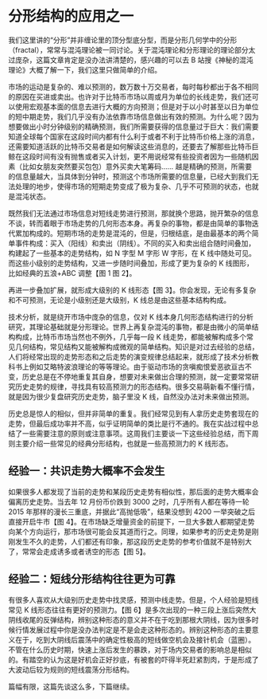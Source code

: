 
# 分形结构的应用之一

我们这里讲的“分形”并非缠论里的顶分型底分型，而是分形几何学中的分形（fractal），常常与混沌理论被一同讨论。关于混沌理论和分形理论的理论部分太过庞杂，这篇文章肯定是没办法讲清楚的，感兴趣的可以去 B 站搜《神秘的混沌理论》大概了解一下，我们这里只做简单的介绍。

市场的运动是复杂的、难以预测的，数万数十万交易者，每时每秒都出于各不相同的原因在买进或卖出。也许对于比特币市场以周或月为单位的长线走势，我们还可以使用宏观基本面的信息去进行大概的方向预测；但是对于以小时甚至以日为单位的短中期走势，我们几乎没有办法依靠市场信息做出有效的预测。为什么呢？因为想要做出小时分钟级别的精确预测，我们所需要获得的信息量过于巨大：我们需要知道全球每个国家在这段时间内都有什么利于或者不利于比特币价格上涨的消息，还需要知道活跃的比特币交易者是如何解读这些消息的，还要去了解那些比特币巨鲸在这段时间有没有抛售或者买入计划，更不用说经常有些投资者因为一些随机因素（比如女朋友突然要买包包）意外买卖大笔筹码…… 越是精确的预测，所需要的信息量越大，当具体到分钟时，预测这个市场所需要的信息量，已经大到我们无法处理的地步，使得市场的短期走势变成了极为复杂、几乎不可预测的状态，也就是混沌状态。

既然我们无法通过市场信息对短线走势进行预测，那就换个思路，抛开繁杂的信息不谈，转而着眼于市场走势的几何形态本身。再复杂的事物，都是由简单的事物迭代累加构成的。短期市场的走势是混沌的，但是，归根结底，是由最基本的两个简单事件构成：买入（阳线）和卖出（阴线）。不同的买入和卖出组合随时间叠加，构建起了一些基本的走势结构，如 N 字型 M 字形 W 字形，在 K 线中随处可见。而这些小级别的走势结构，又进一步随时间叠加，形成了更为复杂的 K 线图形，比如经典的五浪+ABC 调整【图 1 图 2】。
<ImgZoom src="/pope/分形结构/分形结构（一）/6041579331718_.pic_hd.jpg" title="【图一】" />

<ImgZoom src="/pope/分形结构/分形结构（一）/6051579331719_.pic.jpg" title="【图二】" />

再进一步叠加扩展，就形成大级别的 K 线形态【图 3】。你会发现，无论有多复杂和不可预测，无论是小级别还是大级别，K 线总是由这些基本结构构成。

<ImgZoom src="/pope/分形结构/分形结构（一）/6061579331720_.pic_hd.jpg" title="【图三】" />

技术分析，就是绕开市场中庞杂的信息，仅对 K 线本身几何形态结构进行的分析研究，其理论基础就是分形理论。世界上再复杂混沌的事物，都是由微小的简单结构构成，比特币市场当然也不例外，几乎每一段 K 线走势，都能被解构成多个常见几何结构，常见结构又能被解构成微观的简单结构。知识是对过去经验的总结，人们将经常出现的走势形态和之后走势的演变规律总结起来，就形成了技术分析教科书上例如艾略特波浪理论的等等理论。由于驱动市场的贪嗔痴恨爱恶欲亘古不变，历史总是在不停地重复其自身，想要对未来做出合理的预测，就一定要常常研究历史走势的规律，寻找具有较高预测力的形态结构。很多交易萌新看不懂行情，就是因为很少复盘研究历史走势，脑子里没 K 线，自然没办法对未来做出预测。

历史总是惊人的相似，但并非简单的重复。我们经常见到有人拿历史走势套现在的走势，但最后成功率并不高，似乎证明简单的类比是行不通的。我在实战过程中总结了一些需要注意的原则或注意事项。这周我们主要谈一下这些经验总结，而下周则主要介绍一些常见的经典分形结构，也就是一些高预测力的 K 线形态。

## 经验一：共识走势大概率不会发生

如果很多人都发现了当前的走势和某段历史走势有相似性，那后面的走势大概率会偏离历史走势。当去年 12 月份币价跌到 3000 之时，几乎所有人都在等待一轮 2015 年那样的漫长三重底，并据此“高抛低吸”，结果没想到 4200 一举突破之后直接开启牛市【图 4】。在市场缺乏增量资金的前提下，一旦大多数人都期望走势向某个方向运行，那市场很可能会反其道而行之。同理，如果参考的历史走势是刚刚发生不久的走势，人们都还有印象，那这段历史走势的参考价值就不是特别大了，常常会走成诱多或者诱空的形态【图 5】。

<ImgZoom src="/pope/分形结构/分形结构（一）/6071579331721_.pic_hd.jpg" title="【图四】" />

<ImgZoom src="/pope/分形结构/分形结构（一）/6081579331722_.pic_hd.jpg" title="【图五】" />

## 经验二：短线分形结构往往更为可靠

有很多人喜欢从大级别历史走势中找灵感，预测中线走势。但是，个人经验是短线常见 K 线形态往往有更好的预测力。【图 6】是多次出现的一种三段上涨后突然大阴线收尾的反弹结构，辨别这种形态的意义并不在于吃到那根大阴线，因为很多时候行情发展过程中你是没办法判定是不是会走这种形态的。辨别这种形态的主要意义在于，吃到大阴线后震荡中的确定性极高的短线做空机会及接针机会（蓝圈）。不管在什么历史时期，快速上涨后发生的暴跌，对于场内交易者的影响总是相似的。有踏空的认为这是好机会正好抄底，有被套的吓得半死赶紧割肉，于是形成了大波动后较为规则的短线震荡分形结构。

<ImgZoom src="/pope/分形结构/分形结构（一）/6091579331723_.pic_hd.jpg" title="【图六】" />

篇幅有限，这篇先谈这么多，下篇继续。
